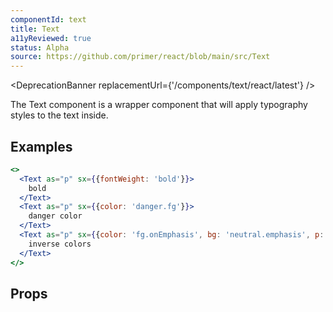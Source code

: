 ```yaml
---
componentId: text
title: Text
a11yReviewed: true
status: Alpha
source: https://github.com/primer/react/blob/main/src/Text
---
```



<DeprecationBanner replacementUrl={'/components/text/react/latest'} />

The Text component is a wrapper component that will apply typography styles to the text inside.

## Examples

```jsx live
<>
  <Text as="p" sx={{fontWeight: 'bold'}}>
    bold
  </Text>
  <Text as="p" sx={{color: 'danger.fg'}}>
    danger color
  </Text>
  <Text as="p" sx={{color: 'fg.onEmphasis', bg: 'neutral.emphasis', p: 2}}>
    inverse colors
  </Text>
</>
```

## Props

<ComponentProps data={data} />
